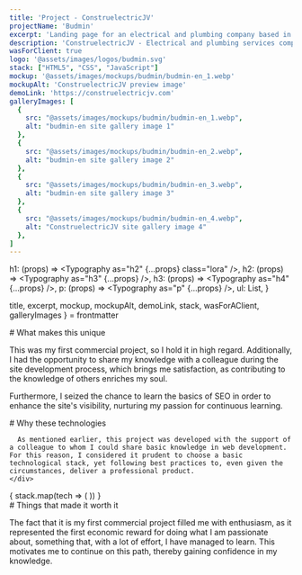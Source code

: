 ```yaml
---
title: 'Project - ConstruelectricJV'
projectName: 'Budmin'
excerpt: 'Landing page for an electrical and plumbing company based in Chile.'
description: 'ConstruelectricJV - Electrical and plumbing services company based in Chile.'
wasForClient: true
logo: '@assets/images/logos/budmin.svg'
stack: ["HTML5", "CSS", "JavaScript"]
mockup: '@assets/images/mockups/budmin/budmin-en_1.webp'
mockupAlt: 'ConstruelectricJV preview image'
demoLink: 'https://construelectricjv.com'
galleryImages: [
  {
    src: "@assets/images/mockups/budmin/budmin-en_1.webp",
    alt: "budmin-en site gallery image 1"
  },
  {
    src: "@assets/images/mockups/budmin/budmin-en_2.webp",
    alt: "budmin-en site gallery image 2"
  },
  {
    src: "@assets/images/mockups/budmin/budmin-en_3.webp",
    alt: "budmin-en site gallery image 3"
  },
  {
    src: "@assets/images/mockups/budmin/budmin-en_4.webp",
    alt: "ConstruelectricJV site gallery image 4"
  },
]
---
```



  h1: (props) => <Typography as="h2" {...props} class="lora" />,
  h2: (props) => <Typography as="h3" {...props} />,
  h3: (props) => <Typography as="h4" {...props} />,
  p: (props) => <Typography as="p" {...props} />,
  ul: List,
}

  title,
  excerpt,
  mockup,
  mockupAlt,
  demoLink,
  stack,
  wasForAClient,
  galleryImages
} = frontmatter

<Row paddedRight>
  # What makes this unique

  This was my first commercial project, so I hold it in high regard. Additionally, I had the opportunity to share my knowledge with a colleague during the site development process, which brings me satisfaction, as contributing to the knowledge of others enriches my soul.

  Furthermore, I seized the chance to learn the basics of SEO in order to enhance the site's visibility, nurturing my passion for continuous learning.
</Row>

<Row evenColumns inverted>
  <div>
    <div>
      # Why these technologies

      As mentioned earlier, this project was developed with the support of a colleague to whom I could share basic knowledge in web development. For this reason, I considered it prudent to choose a basic technological stack, yet following best practices to, even given the circumstances, deliver a professional product.
    </div>
  </div>
  <div>
    {
      stack.map(tech => (
        <TechCard tech={tech} />
      ))
    }
  </div>
</Row>

<Row paddedRight>
  # Things that made it worth it

  The fact that it is my first commercial project filled me with enthusiasm, as it represented the first economic reward for doing what I am passionate about, something that, with a lot of effort, I have managed to learn. This motivates me to continue on this path, thereby gaining confidence in my knowledge.
</Row>
